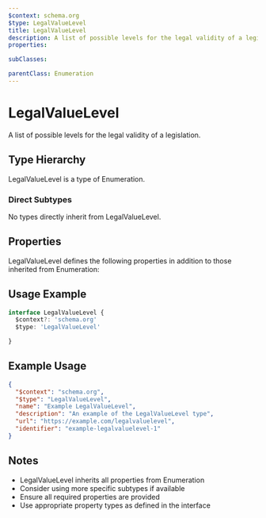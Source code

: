 ```yaml
---
$context: schema.org
$type: LegalValueLevel
title: LegalValueLevel
description: A list of possible levels for the legal validity of a legislation.
properties:

subClasses:

parentClass: Enumeration
---
```


# LegalValueLevel

A list of possible levels for the legal validity of a legislation.

## Type Hierarchy

LegalValueLevel is a type of Enumeration.

### Direct Subtypes

No types directly inherit from LegalValueLevel.

## Properties

LegalValueLevel defines the following properties in addition to those inherited from Enumeration:



## Usage Example

```typescript
interface LegalValueLevel {
  $context?: 'schema.org'
  $type: 'LegalValueLevel'

}
```

## Example Usage

```json
{
  "$context": "schema.org",
  "$type": "LegalValueLevel",
  "name": "Example LegalValueLevel",
  "description": "An example of the LegalValueLevel type",
  "url": "https://example.com/legalvaluelevel",
  "identifier": "example-legalvaluelevel-1"
}
```

## Notes

- LegalValueLevel inherits all properties from Enumeration
- Consider using more specific subtypes if available
- Ensure all required properties are provided
- Use appropriate property types as defined in the interface
